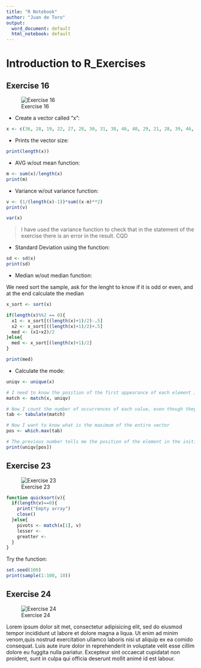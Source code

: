 ```yaml
---
title: "R Notebook"
author: "Juan de Toro"
output:
  word_document: default
  html_notebook: default
---
```


# Introduction to R_Exercises

## Exercise 16

![Exercise 16](https://raw.githubusercontent.com/jdetoro91/exploratory-exercises1/main/16.png)

-   Create a vector called "x":

```r
x <- c(36, 28, 19, 22, 27, 28, 30, 31, 38, 46, 40, 29, 21, 28, 39, 46, 43, 27, 30, 54)
```

-   Prints the vector size:

```r
print(length(x))
```

-   AVG w/out mean function:

```r
m <- sum(x)/length(x)
print(m)
```

-   Variance w/out variance function:

```r
v <- (1/(length(x)-1))*sum((x-m)**2)
print(v)
```

```r
var(x)
```

> I have used the variance function to check that in the statement of the exercise there is an error in the result. CQD

-   Standard Deviation using the function:

```r
sd <- sd(x)
print(sd)
```

-   Median w/out median function:

We need sort the sample, ask for the lenght to know if it is odd or even, and at the end calculate the median

```r
x_sort <- sort(x)

if(length(x)%%2 == 0){
  x1 <- x_sort[((length(x)+1)/2)-.5]
  x2 <- x_sort[((length(x)+1)/2)+.5]
  med <- (x1+x2)/2
}else{
  med <- x_sort[(length(x)+1)/2]
}

print(med)
```

-   Calculate the mode:

```r
uniqv <- unique(x)

# I need to know the position of the first appearance of each element in order to make a count. 
match <- match(x, uniqv)

# Now I count the number of occurrences of each value, even though they are positions, it doesn't matter, because they refer to a unique element due to the use of uniqv
tab <- tabulate(match)

# Now I want to know what is the maximum of the entire vector
pos <- which.max(tab)

# The previous number tells me the position of the element in the initial vector, so I have to paint the value of that element in its first occurrence
print(uniqv[pos])
```

## Exercise 23

![Exercise 23](https://raw.githubusercontent.com/jdetoro91/exploratory-exercises1/main/23.png)

```r
function quicksort(v){
  if(length(v)==0){
    print("Empty array")
    close()
  }else{
    pivots <- match(x[1], v)
    lesser <- 
    greatter <- 
  }
}
```

Try the function:

```r
set.seed(100)
print(sample(1:100, 10))
```


## Exercise 24

![Exercise 24](https://raw.githubusercontent.com/jdetoro91/exploratory-exercises1/main/24.png)

Lorem ipsum dolor sit met, consectetur adipisicing elit, sed do eiusmod tempor incididunt ut labore et dolore magna a liqua. Ut enim ad minim venom,quis nostrud exercitation ullamco laboris nisi ut aliquip ex ea comido consequat. Luis aute irure dolor in reprehenderit in voluptate velit esse cillim dolore eu fuggita nulla pariatur. Excepteur sint occaecat cupidatat non proident, sunt in culpa qui officia deserunt mollit animé id est labour.
